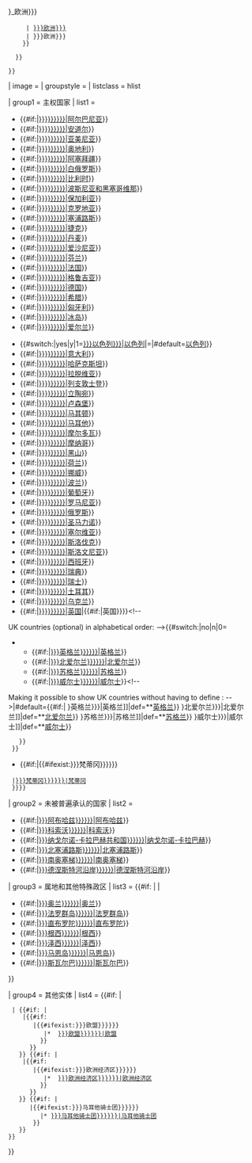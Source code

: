 {{Navbox
| name = {{{name|欧洲题目}}}
| state = {{{state<includeonly>|autocollapse</includeonly>}}}
| border = {{{border|}}}
| navbar = {{{navbar|}}}

| titlestyle = {{{titlestyle|}}}
| title = {{
 #if:{{{notitle|}}}||{{
   #if:{{{title|}}} |{{{title}}}
    |{{#ifexist:{{{1|{{{prefix|}}}}}}_欧洲{{{2|{{{suffix|}}}}}}
      | [[{{{1|{{{prefix|}}}}}}欧洲{{{2|{{{suffix|}}}}}}]]
      | {{{1|{{{prefix|}}}}}}欧洲{{{2|{{{suffix|}}}}}}
     }}

   }}

 }}
| image = {{{image|}}}
| groupstyle = {{{groupstyle|}}}
| listclass = hlist

| group1 = 主权国家
| list1 =
* {{#if:{{{AL|♦}}}|[[{{{AL|{{{1|{{{prefix|}}}}}}{{i2c|AL|article={{{article|yes}}}}}{{{2|{{{suffix|}}}}}}}}}|阿尔巴尼亚]]}}
* {{#if:{{{AD|♦}}}|[[{{{AD|{{{1|{{{prefix|}}}}}}{{i2c|AD|article={{{article|yes}}}}}{{{2|{{{suffix|}}}}}}}}}|安道尔]]}}
* {{#if:{{{AM|♦}}}|[[{{{AM|{{{1|{{{prefix|}}}}}}{{i2c|AM|article={{{article|yes}}}}}{{{2|{{{suffix|}}}}}}}}}|亚美尼亚]]}}
* {{#if:{{{AT|♦}}}|[[{{{AT|{{{1|{{{prefix|}}}}}}{{i2c|AT|article={{{article|yes}}}}}{{{2|{{{suffix|}}}}}}}}}|奥地利]]}}
* {{#if:{{{AZ|♦}}}|[[{{{AZ|{{{1|{{{prefix|}}}}}}{{i2c|AZ|article={{{article|yes}}}}}{{{2|{{{suffix|}}}}}}}}}|阿塞拜疆]]}}
* {{#if:{{{BY|♦}}}|[[{{{BY|{{{1|{{{prefix|}}}}}}{{i2c|BY|article={{{article|yes}}}}}{{{2|{{{suffix|}}}}}}}}}|白俄罗斯]]}}
* {{#if:{{{BE|♦}}}|[[{{{BE|{{{1|{{{prefix|}}}}}}{{i2c|BE|article={{{article|yes}}}}}{{{2|{{{suffix|}}}}}}}}}|比利时]]}}
* {{#if:{{{BA|♦}}}|[[{{{BA|{{{1|{{{prefix|}}}}}}{{i2c|BA|article={{{article|yes}}}}}{{{2|{{{suffix|}}}}}}}}}|波斯尼亚和黑塞哥维那]]}}
* {{#if:{{{BG|♦}}}|[[{{{BG|{{{1|{{{prefix|}}}}}}{{i2c|BG|article={{{article|yes}}}}}{{{2|{{{suffix|}}}}}}}}}|保加利亚]]}}
* {{#if:{{{HR|♦}}}|[[{{{HR|{{{1|{{{prefix|}}}}}}{{i2c|HR|article={{{article|yes}}}}}{{{2|{{{suffix|}}}}}}}}}|克罗地亚]]}}
* {{#if:{{{CY|♦}}}|[[{{{CY|{{{1|{{{prefix|}}}}}}{{i2c|CY|article={{{article|yes}}}}}{{{2|{{{suffix|}}}}}}}}}|塞浦路斯]]}}
* {{#if:{{{CZ|♦}}}|[[{{{CZ|{{{1|{{{prefix|}}}}}}{{i2c|CZ|article={{{article|yes}}}}}{{{2|{{{suffix|}}}}}}}}}|捷克]]}}
* {{#if:{{{DK|♦}}}|[[{{{DK|{{{1|{{{prefix|}}}}}}{{i2c|DK|article={{{article|yes}}}}}{{{2|{{{suffix|}}}}}}}}}|丹麦]]}}
* {{#if:{{{EE|♦}}}|[[{{{EE|{{{1|{{{prefix|}}}}}}{{i2c|EE|article={{{article|yes}}}}}{{{2|{{{suffix|}}}}}}}}}|爱沙尼亚]]}}
* {{#if:{{{FI|♦}}}|[[{{{FI|{{{1|{{{prefix|}}}}}}{{i2c|FI|article={{{article|yes}}}}}{{{2|{{{suffix|}}}}}}}}}|芬兰]]}}
* {{#if:{{{FR|♦}}}|[[{{{FR|{{{1|{{{prefix|}}}}}}{{i2c|FR|article={{{article|yes}}}}}{{{2|{{{suffix|}}}}}}}}}|法国]]}}
* {{#if:{{{GE|♦}}}|[[{{{GE|{{{1|{{{prefix|}}}}}}{{i2c|GE|article={{{article|yes}}}|template={{{template|yes}}}}}{{{2|{{{suffix|}}}}}}}}}|格鲁吉亚]]}}
* {{#if:{{{DE|♦}}}|[[{{{DE|{{{1|{{{prefix|}}}}}}{{i2c|DE|article={{{article|yes}}}}}{{{2|{{{suffix|}}}}}}}}}|德国]]}}
* {{#if:{{{GR|♦}}}|[[{{{GR|{{{1|{{{prefix|}}}}}}{{i2c|GR|article={{{article|yes}}}}}{{{2|{{{suffix|}}}}}}}}}|希腊]]}}
* {{#if:{{{HU|♦}}}|[[{{{HU|{{{1|{{{prefix|}}}}}}{{i2c|HU|article={{{article|yes}}}}}{{{2|{{{suffix|}}}}}}}}}|匈牙利]]}}
* {{#if:{{{IS|♦}}}|[[{{{IS|{{{1|{{{prefix|}}}}}}{{i2c|IS|article={{{article|yes}}}}}{{{2|{{{suffix|}}}}}}}}}|冰岛]]}}
* {{#if:{{{IE|♦}}}|[[{{{IE|{{{1|{{{prefix|}}}}}}{{i2c|IE|article={{{article|yes}}}}}{{{2|{{{suffix|}}}}}}}}}|爱尔兰]]}}
<!-- Israel (optional; omitted if {{{IL}}} not set) -->
* {{#switch:{{lc:{{{IL|}}}}}|yes|y|1=[[{{{1|{{{prefix|}}}}}}以色列{{{2|{{{suffix|}}}}}}|以色列]]|=|#default=[[{{{IL}}}|以色列]]}}
* {{#if:{{{IT|♦}}}|[[{{{IT|{{{1|{{{prefix|}}}}}}{{i2c|IT|article={{{article|yes}}}}}{{{2|{{{suffix|}}}}}}}}}|意大利]]}}
* {{#if:{{{KZ|♦}}}|[[{{{KZ|{{{1|{{{prefix|}}}}}}{{i2c|KZ|article={{{article|yes}}}}}{{{2|{{{suffix|}}}}}}}}}|哈萨克斯坦]]}}
* {{#if:{{{LV|♦}}}|[[{{{LV|{{{1|{{{prefix|}}}}}}{{i2c|LV|article={{{article|yes}}}}}{{{2|{{{suffix|}}}}}}}}}|拉脱维亚]]}}
* {{#if:{{{LI|♦}}}|[[{{{LI|{{{1|{{{prefix|}}}}}}{{i2c|LI|article={{{article|yes}}}}}{{{2|{{{suffix|}}}}}}}}}|列支敦士登]]}}
* {{#if:{{{LT|♦}}}|[[{{{LT|{{{1|{{{prefix|}}}}}}{{i2c|LT|article={{{article|yes}}}}}{{{2|{{{suffix|}}}}}}}}}|立陶宛]]}}
* {{#if:{{{LU|♦}}}|[[{{{LU|{{{1|{{{prefix|}}}}}}{{i2c|LU|article={{{article|yes}}}}}{{{2|{{{suffix|}}}}}}}}}|卢森堡]]}}
* {{#if:{{{MK|♦}}}|[[{{{MK|{{{1|{{{prefix|}}}}}}{{i2c|MK|article={{{article|yes}}}}}{{{2|{{{suffix|}}}}}}}}}|马其顿]]}}
* {{#if:{{{MT|♦}}}|[[{{{MT|{{{1|{{{prefix|}}}}}}{{i2c|MT|article={{{article|yes}}}}}{{{2|{{{suffix|}}}}}}}}}|马耳他]]}}
* {{#if:{{{MD|♦}}}|[[{{{MD|{{{1|{{{prefix|}}}}}}{{i2c|MD|article={{{article|yes}}}}}{{{2|{{{suffix|}}}}}}}}}|摩尔多瓦]]}}
* {{#if:{{{MC|♦}}}|[[{{{MC|{{{1|{{{prefix|}}}}}}{{i2c|MC|article={{{article|yes}}}}}{{{2|{{{suffix|}}}}}}}}}|摩纳哥]]}}
* {{#if:{{{ME|♦}}}|[[{{{ME|{{{1|{{{prefix|}}}}}}{{i2c|ME|article={{{article|yes}}}}}{{{2|{{{suffix|}}}}}}}}}|黑山]]}}
* {{#if:{{{NL|♦}}}|[[{{{NL|{{{1|{{{prefix|}}}}}}{{i2c|NL|article={{{article|yes}}}}}{{{2|{{{suffix|}}}}}}}}}|荷兰]]}}
* {{#if:{{{NO|♦}}}|[[{{{NO|{{{1|{{{prefix|}}}}}}{{i2c|NO|article={{{article|yes}}}}}{{{2|{{{suffix|}}}}}}}}}|挪威]]}}
* {{#if:{{{PL|♦}}}|[[{{{PL|{{{1|{{{prefix|}}}}}}{{i2c|PL|article={{{article|yes}}}}}{{{2|{{{suffix|}}}}}}}}}|波兰]]}}
* {{#if:{{{PT|♦}}}|[[{{{PT|{{{1|{{{prefix|}}}}}}{{i2c|PT|article={{{article|yes}}}}}{{{2|{{{suffix|}}}}}}}}}|葡萄牙]]}}
* {{#if:{{{RO|♦}}}|[[{{{RO|{{{1|{{{prefix|}}}}}}{{i2c|RO|article={{{article|yes}}}}}{{{2|{{{suffix|}}}}}}}}}|罗马尼亚]]}}
* {{#if:{{{RU|♦}}}|[[{{{RU|{{{1|{{{prefix|}}}}}}{{i2c|RU|article={{{article|yes}}}}}{{{2|{{{suffix|}}}}}}}}}|俄罗斯]]}}
* {{#if:{{{SM|♦}}}|[[{{{SM|{{{1|{{{prefix|}}}}}}{{i2c|SM|article={{{article|yes}}}}}{{{2|{{{suffix|}}}}}}}}}|圣马力诺]]}}
* {{#if:{{{RS|♦}}}|[[{{{RS|{{{1|{{{prefix|}}}}}}{{i2c|RS|article={{{article|yes}}}}}{{{2|{{{suffix|}}}}}}}}}|塞尔维亚]]}}
* {{#if:{{{SK|♦}}}|[[{{{SK|{{{1|{{{prefix|}}}}}}{{i2c|SK|article={{{article|yes}}}}}{{{2|{{{suffix|}}}}}}}}}|斯洛伐克]]}}
* {{#if:{{{SI|♦}}}|[[{{{SI|{{{1|{{{prefix|}}}}}}{{i2c|SI|article={{{article|yes}}}}}{{{2|{{{suffix|}}}}}}}}}|斯洛文尼亚]]}}
* {{#if:{{{ES|♦}}}|[[{{{ES|{{{1|{{{prefix|}}}}}}{{i2c|ES|article={{{article|yes}}}}}{{{2|{{{suffix|}}}}}}}}}|西班牙]]}}
* {{#if:{{{SE|♦}}}|[[{{{SE|{{{1|{{{prefix|}}}}}}{{i2c|SE|article={{{article|yes}}}}}{{{2|{{{suffix|}}}}}}}}}|瑞典]]}}
* {{#if:{{{CH|♦}}}|[[{{{CH|{{{1|{{{prefix|}}}}}}{{i2c|CH|article={{{article|yes}}}}}{{{2|{{{suffix|}}}}}}}}}|瑞士]]}}
* {{#if:{{{TR|♦}}}|[[{{{TR|{{{1|{{{prefix|}}}}}}{{i2c|TR|article={{{article|yes}}}}}{{{2|{{{suffix|}}}}}}}}}|土耳其]]}}
* {{#if:{{{UA|♦}}}|[[{{{UA|{{{1|{{{prefix|}}}}}}{{i2c|UA|article={{{article|yes}}}}}{{{2|{{{suffix|}}}}}}}}}|乌克兰]]}}
* {{#if:{{{GB|♦}}}|[[{{{GB|{{{1|{{{prefix|}}}}}}{{i2c|GB|article={{{article|yes}}}}}{{{2|{{{suffix|}}}}}}}}}|英国]]|{{#if:{{{ENG|}}}{{{NIR|}}}{{{SCT|}}}{{{WLS|}}}{{yesno|{{{UK_only|}}}|no=1|yes=|blank=}}|英国}}}}<!--
UK countries (optional) in alphabetical order:
-->{{#switch:{{lc:{{{UK_only|}}}}}|no|n|0=
**{{#if:{{{ENG|♦}}}|[[{{{ENG|{{{1|{{{prefix|}}}}}}英格兰{{{2|{{{suffix|}}}}}}}}}|英格兰]]}}
**{{#if:{{{NIR|♦}}}|[[{{{NIR|{{{1|{{{prefix|}}}}}}北爱尔兰{{{2|{{{suffix|}}}}}}}}}|北爱尔兰]]}}
**{{#if:{{{SCT|♦}}}|[[{{{SCT|{{{1|{{{prefix|}}}}}}苏格兰{{{2|{{{suffix|}}}}}}}}}|苏格兰]]}}
**{{#if:{{{WLS|♦}}}|[[{{{WLS|{{{1|{{{prefix|}}}}}}威尔士{{{2|{{{suffix|}}}}}}}}}|威尔士]]}}<!--
Making it possible to show UK countries without having to define {{{UK_only}}}:
-->|#default={{#if:{{{ENG|}}}{{{NIR|}}}{{{SCT|}}}{{{WLS|}}}|
{{yesno|{{{ENG|}}}|yes=**[[{{{1|{{{prefix|}}}}}}英格兰{{{2|{{{suffix|}}}}}}|英格兰]]|def=**[[{{{ENG}}}|英格兰]]}}
{{yesno|{{{NIR|}}}|yes=**[[{{{1|{{{prefix|}}}}}}北爱尔兰{{{2|{{{suffix|}}}}}}|北爱尔兰]]|def=**[[{{{NIR}}}|北爱尔兰]]}}
{{yesno|{{{SCT|}}}|yes=**[[{{{1|{{{prefix|}}}}}}苏格兰{{{2|{{{suffix|}}}}}}|苏格兰]]|def=**[[{{{SCT}}}|苏格兰]]}}
{{yesno|{{{WLS|}}}|yes=**[[{{{1|{{{prefix|}}}}}}威尔士{{{2|{{{suffix|}}}}}}|威尔士]]|def=**[[{{{WLS}}}|威尔士]]}}
    }}
  }}
* {{#if:{{{VA|♦}}}|{{#ifexist:{{{VA|{{{1|{{{prefix|}}}}}}梵蒂冈{{{2| {{{suffix|}}}}}}}}}
  |[[{{{VA|{{{1|{{{prefix|}}}}}}梵蒂冈{{{2|{{{suffix|}}}}}}}}}|梵蒂冈]]
  }}}}

| group2 = 未被普遍承认的国家
| list2 =
* {{#if:{{{AB|♦}}}|[[{{{AB|{{{1|{{{prefix|}}}}}}阿布哈兹{{{2|{{{suffix|}}}}}}}}}|阿布哈兹]]}}
* {{#if:{{{XK|♦}}}|[[{{{XK|{{{1|{{{prefix|}}}}}}科索沃{{{2|{{{suffix|}}}}}}}}}|科索沃]]}}
* {{#if:{{{NKR|♦}}}|[[{{{NKR|{{{1|{{{prefix|}}}}}}纳戈尔诺-卡拉巴赫共和国{{{2| {{{suffix|}}}}}}}}}|纳戈尔诺-卡拉巴赫]]}}
* {{#if:{{{TRNC|♦}}}|[[{{{TRNC|{{{1|{{{prefix|}}}}}}北塞浦路斯{{{2|{{{suffix|}}}}}}}}}|北塞浦路斯]]}}
* {{#if:{{{SO|♦}}}|[[{{{SO|{{{1|{{{prefix|}}}}}}南奥塞梯{{{2|{{{suffix|}}}}}}}}}|南奥塞梯]]}}
* {{#if:{{{PMR|♦}}}|[[{{{PMR|{{{1|{{{prefix|}}}}}}德涅斯特河沿岸{{{2|{{{suffix|}}}}}}}}}|德涅斯特河沿岸]]}}

| group3 = 属地和其他特殊政区
| list3 = {{#if:{{{countries_only|}}} | |
* {{#if:{{{AX|♦}}}|[[{{{AX|{{{1|{{{prefix|}}}}}}奥兰{{{2|{{{suffix|}}}}}}}}}|奥兰]]}}
* {{#if:{{{FO|♦}}}|[[{{{FO|{{{1|{{{prefix|}}}}}}法罗群岛{{{2|{{{suffix|}}}}}}}}}|法罗群岛]]}}
* {{#if:{{{GI|♦}}}|[[{{{GI|{{{1|{{{prefix|}}}}}}直布罗陀{{{2|{{{suffix|}}}}}}}}}|直布罗陀]]}}
* {{#if:{{{GG|♦}}}|[[{{{GG|{{{1|{{{prefix|}}}}}}根西{{{2|{{{suffix|}}}}}}}}}|根西]]}}
* {{#if:{{{JE|♦}}}|[[{{{JE|{{{1|{{{prefix|}}}}}}泽西{{{2|{{{suffix|}}}}}}}}}|泽西]]}}
* {{#if:{{{IM|♦}}}|[[{{{IM|{{{1|{{{prefix|}}}}}}马恩岛{{{2|{{{suffix|}}}}}}}}}|马恩岛]]}}
* {{#if:{{{SJ|♦}}}|[[{{{SJ|{{{1|{{{prefix|}}}}}}斯瓦尔巴{{{2|{{{suffix|}}}}}}}}}|斯瓦尔巴]]}}
}}

| group4 = 其他实体
| list4 =  {{#if:{{{no_other_entities|}}} |<!-- blank-->
  | {{#if:{{{no_EU|}}} |<!--omit European Union, else:-->
     |{{#if:{{{EU|♦}}}
        |{{#ifexist:{{{EU|{{{1|{{{prefix|}}}}}}欧盟{{{2|{{{suffix|}}}}}}}}}
           |*  [[{{{EU|{{{1|{{{prefix|}}}}}}欧盟{{{2|{{{suffix|}}}}}}}}}|欧盟]]
          }}
       }}
    }}<!--
 -->{{#if:{{{no_EEA|}}} |<!--omit European Economic Area, else:-->
     |{{#if:{{{EEA|♦}}}
        |{{#ifexist:{{{EEA|{{{1|{{{prefix|}}}}}}欧洲经济区{{{2|{{{suffix|}}}}}}}}}
           |*  [[{{{EEA|{{{1|{{{prefix|}}}}}}欧洲经济区{{{2|{{{suffix|}}}}}}}}}|欧洲经济区]]
          }}
       }}
    }}<!--
 -->{{#if:{{{no_SMOM|}}} |<!--omit Sovereign Military Order of Malta, else:-->
       |{{#ifexist:{{{SMOM|{{{1|{{{prefix|}}}}}}马耳他骑士团{{{2|{{{suffix|}}}}}}}}}
          |* [[{{{SMOM|{{{1|{{{prefix|}}}}}}马耳他骑士团{{{2|{{{suffix|}}}}}}}}}|马耳他骑士团]]
        }}
    }}
 }}

}}<noinclude>
{{documentation}}
</noinclude>